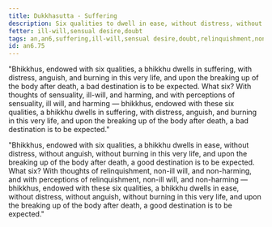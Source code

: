 ```yaml
---
title: Dukkhasutta - Suffering
description: Six qualities to dwell in ease, without distress, without anguish - 1) thoughts of relinquishment, 2) non-ill-will, 3) non-harming, 4) perceptions of relinquishment, 5) non-ill will, 6) non-harming.
fetter: ill-will,sensual desire,doubt
tags: an,an6,suffering,ill-will,sensual desire,doubt,relinquishment,non-ill-will,non-harming
id: an6.75
---
```


"Bhikkhus, endowed with six qualities, a bhikkhu dwells in suffering, with distress, anguish, and burning in this very life, and upon the breaking up of the body after death, a bad destination is to be expected. What six? With thoughts of sensuality, ill-will, and harming, and with perceptions of sensuality, ill will, and harming — bhikkhus, endowed with these six qualities, a bhikkhu dwells in suffering, with distress, anguish, and burning in this very life, and upon the breaking up of the body after death, a bad destination is to be expected."

"Bhikkhus, endowed with six qualities, a bhikkhu dwells in ease, without distress, without anguish, without burning in this very life, and upon the breaking up of the body after death, a good destination is to be expected. What six? With thoughts of relinquishment, non-ill will, and non-harming, and with perceptions of relinquishment, non-ill will, and non-harming — bhikkhus, endowed with these six qualities, a bhikkhu dwells in ease, without distress, without anguish, without burning in this very life, and upon the breaking up of the body after death, a good destination is to be expected."